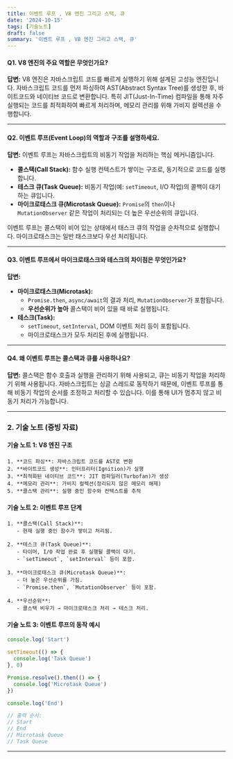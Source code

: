 ```yaml
---
title: 이벤트 루프 , V8 엔진 그리고 스택, 큐
date: '2024-10-15'
tags: [기술노트]
draft: false
summary: '이벤트 루프 , V8 엔진 그리고 스택, 큐'
---
```


#### **Q1. V8 엔진의 주요 역할은 무엇인가요?**

**답변:**
V8 엔진은 자바스크립트 코드를 빠르게 실행하기 위해 설계된 고성능 엔진입니다. 자바스크립트 코드를 먼저 파싱하여 AST(Abstract Syntax Tree)를 생성한 후, 바이트코드와 네이티브 코드로 변환합니다. 특히 JIT(Just-In-Time) 컴파일을 통해 자주 실행되는 코드를 최적화하여 빠르게 처리하며, 메모리 관리를 위해 가비지 컬렉션을 수행합니다.

---

#### **Q2. 이벤트 루프(Event Loop)의 역할과 구조를 설명하세요.**

**답변:**
이벤트 루프는 자바스크립트의 비동기 작업을 처리하는 핵심 메커니즘입니다.

- **콜스택(Call Stack):** 함수 실행 컨텍스트가 쌓이는 구조로, 동기적으로 코드를 실행합니다.
- **테스크 큐(Task Queue):** 비동기 작업(예: `setTimeout`, I/O 작업)의 콜백이 대기하는 큐입니다.
- **마이크로태스크 큐(Microtask Queue):** `Promise`의 `then`이나 `MutationObserver` 같은 작업이 처리되는 더 높은 우선순위의 큐입니다.

이벤트 루프는 콜스택이 비어 있는 상태에서 태스크 큐의 작업을 순차적으로 실행합니다. 마이크로태스크는 일반 태스크보다 우선 처리됩니다.

---

#### **Q3. 이벤트 루프에서 마이크로태스크와 테스크의 차이점은 무엇인가요?**

**답변:**

- **마이크로태스크(Microtask):**
  - `Promise.then`, `async/await`의 결과 처리, `MutationObserver`가 포함됩니다.
  - **우선순위가 높아** 콜스택이 비어 있을 때 바로 실행됩니다.
- **테스크(Task):**
  - `setTimeout`, `setInterval`, DOM 이벤트 처리 등이 포함됩니다.
  - 마이크로태스크가 모두 처리된 후에 실행됩니다.

---

#### **Q4. 왜 이벤트 루프는 콜스택과 큐를 사용하나요?**

**답변:**
콜스택은 함수 호출과 실행을 관리하기 위해 사용되고, 큐는 비동기 작업을 처리하기 위해 사용됩니다. 자바스크립트는 싱글 스레드로 동작하기 때문에, 이벤트 루프를 통해 비동기 작업의 순서를 조정하고 처리할 수 있습니다. 이를 통해 UI가 멈추지 않고 비동기 처리가 가능합니다.

---

### **2. 기술 노트 (증빙 자료)**

#### **기술 노트 1: V8 엔진 구조**

```plaintext
1. **코드 파싱**: 자바스크립트 코드를 AST로 변환
2. **바이트코드 생성**: 인터프리터(Ignition)가 실행
3. **최적화된 네이티브 코드**: JIT 컴파일러(Turbofan)가 생성
4. **메모리 관리**: 가비지 컬렉션(정리되지 않은 메모리 해제)
5. **콜스택 관리**: 실행 중인 함수와 컨텍스트를 추적
```

#### **기술 노트 2: 이벤트 루프 단계**

```plaintext
1. **콜스택(Call Stack)**:
   - 현재 실행 중인 함수가 쌓이고 처리됨.

2. **테스크 큐(Task Queue)**:
   - 타이머, I/O 작업 완료 후 실행될 콜백이 대기.
   - `setTimeout`, `setInterval` 등이 포함.

3. **마이크로태스크 큐(Microtask Queue)**:
   - 더 높은 우선순위를 가짐.
   - `Promise.then`, `MutationObserver` 등이 포함.

4. **우선순위**:
   - 콜스택 비우기 → 마이크로태스크 처리 → 테스크 처리.
```

#### **기술 노트 3: 이벤트 루프의 동작 예시**

```javascript
console.log('Start')

setTimeout(() => {
  console.log('Task Queue')
}, 0)

Promise.resolve().then(() => {
  console.log('Microtask Queue')
})

console.log('End')

// 출력 순서:
// Start
// End
// Microtask Queue
// Task Queue
```

---
